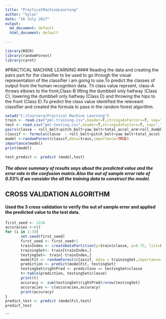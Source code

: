 ---
title: "PracticalMachineLearning"
author: "Sylas"
date: "16 July 2017"
output:
  md_document: default
  html_document: default
  
---

```{r setup, include=FALSE}
library(ROCR)
library(randomForest)
library(caret)
```

#PRACTICAL MACHINE LEARNING
#### Reading the data and creating the pairs part for the classifier to be used to go through the visual representation of the classifier i am going to use.To predict the classes of output from the human recognition data. Th class value reprsent, class-A throws elbows to the front,Class-B lifting the dumbbell only halfway (Class C), lowering the dumbbell only halfway (Class D) and throwing the hips to the front (Class E).To predict the class value identified the releveant classifier and created the formula to pass in the random forest algorithm. 

```{r train and test}
setwd("C:/Coursera/Practical Machine Learning")
train <- read.csv("pml-training.csv",header=T,stringsAsFactors=T, sep=",")
test <- read.csv("pml-testing.csv",header=T,stringsAsFactors=T, sep=",")
pairs(classe ~ roll_belt+pitch_belt+yaw_belt+total_accel_arm+roll_dumbbell+pitch_dumbbell+yaw_dumbbell+total_accel_forearm,data=train)
classif <- formula(classe  ~ roll_belt+pitch_belt+yaw_belt+total_accel_arm+roll_dumbbell+pitch_dumbbell+yaw_dumbbell+roll_arm+pitch_arm+magnet_dumbbell_x+magnet_dumbbell_y+magnet_dumbbell_z+roll_forearm+pitch_forearm+yaw_forearm+total_accel_forearm)
model <-randomForest(classif,data=train,importance=TRUE)
importance(model)
print(model)

test_predict <- predict (model,test)

```
##### The above summary of results says about the predicted value and the error rate in the confusion matrix.Also the out of sample error rate of 0.53% if we consider the all the training data to construct the model.



## CROSS VALIDATION ALGORITHM
#### Used the 3 cross validation to verify the out of sample error and applied the predicted value to the test data.

```{r pressure, echo=TRUE}
first_seed <- 1234
accuracies <-c()
for (i in 1:3){
       set.seed(first_seed)
       first_seed <- first_seed+1
       trainIndex <- createDataPartition(y=train$classe, p=0.75, list=FALSE)
       trainingSet<- train[trainIndex,]
       testingSet<- train[-trainIndex,]
       modelFit <- randomForest(classif, data = trainingSet,importance=TRUE)
       prediction <- predict(modelFit, testingSet)
       testingSet$rightPred <- prediction == testingSet$classe
       t<-table(prediction, testingSet$classe)
       print(t)
       accuracy <- sum(testingSet$rightPred)/nrow(testingSet)
       accuracies <- c(accuracies,accuracy)
       print(accuracy)
}
predict_test <- predict (modelFit,test)
predict_test

```
```
